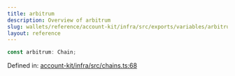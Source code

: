```yaml
---
title: arbitrum
description: Overview of arbitrum
slug: wallets/reference/account-kit/infra/src/exports/variables/arbitrum
layout: reference
---
```


```ts
const arbitrum: Chain;
```

Defined in: [account-kit/infra/src/chains.ts:68](https://github.com/alchemyplatform/aa-sdk/blob/e3c1a23e6e03f44bf2db3afddb97a91b175cba58/account-kit/infra/src/chains.ts#L68)
